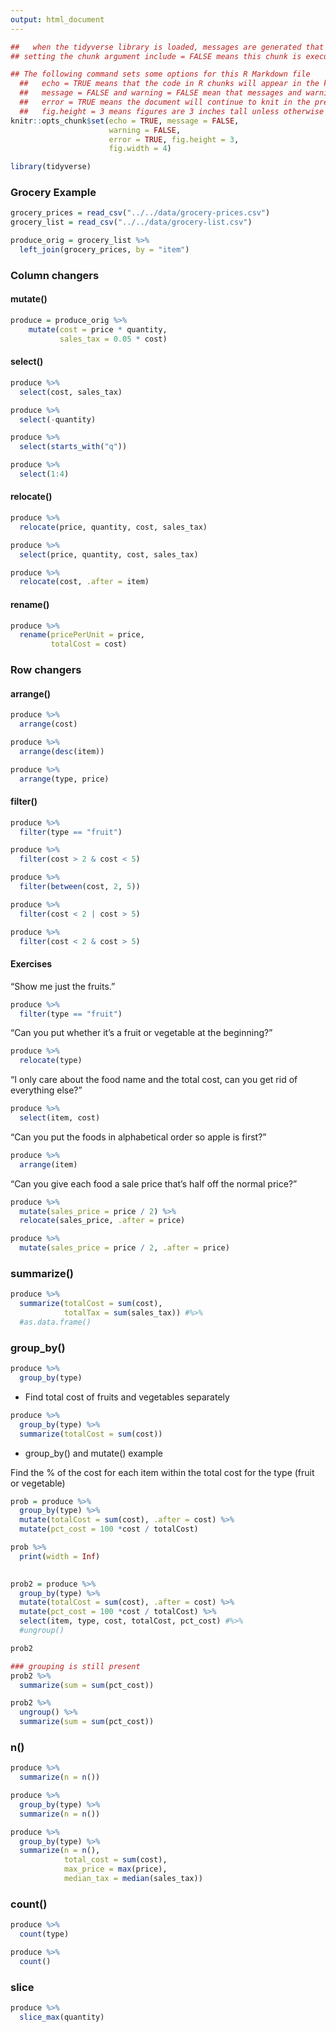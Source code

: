 ```yaml
---
output: html_document
---
```


```r
##   when the tidyverse library is loaded, messages are generated that we do not want to include in the knitted document
## setting the chunk argument include = FALSE means this chunk is executed, but the text in the chunk and any output do not appear in the knitted document

## The following command sets some options for this R Markdown file
  ##   echo = TRUE means that the code in R chunks will appear in the knitted document
  ##   message = FALSE and warning = FALSE mean that messages and warnings do not appear in the final document
  ##   error = TRUE means the document will continue to knit in the presence of errors while knitting
  ##   fig.height = 3 means figures are 3 inches tall unless otherwise specified
knitr::opts_chunk$set(echo = TRUE, message = FALSE,
                      warning = FALSE,
                      error = TRUE, fig.height = 3,
                      fig.width = 4)

library(tidyverse)
```


### Grocery Example

```r
grocery_prices = read_csv("../../data/grocery-prices.csv")
grocery_list = read_csv("../../data/grocery-list.csv")

produce_orig = grocery_list %>% 
  left_join(grocery_prices, by = "item") 
```

### Column changers

#### mutate()

```r
produce = produce_orig %>% 
    mutate(cost = price * quantity,
           sales_tax = 0.05 * cost)
```


#### select()

```r
produce %>%
  select(cost, sales_tax)

produce %>%
  select(-quantity)

produce %>% 
  select(starts_with("q"))

produce %>% 
  select(1:4)
```

#### relocate()

```r
produce %>% 
  relocate(price, quantity, cost, sales_tax)

produce %>% 
  select(price, quantity, cost, sales_tax)

produce %>% 
  relocate(cost, .after = item)


```



#### rename()

```r
produce %>% 
  rename(pricePerUnit = price,
         totalCost = cost)
```


### Row changers

#### arrange()

```r
produce %>% 
  arrange(cost)

produce %>%
  arrange(desc(item))

produce %>% 
  arrange(type, price)


```

#### filter()

```r
produce %>% 
  filter(type == "fruit")

produce %>% 
  filter(cost > 2 & cost < 5)

produce %>% 
  filter(between(cost, 2, 5))

produce %>% 
  filter(cost < 2 | cost > 5)

produce %>% 
  filter(cost < 2 & cost > 5)
```

#### Exercises

“Show me just the fruits.”

```r
produce %>% 
  filter(type == "fruit")
```

“Can you put whether it’s a fruit or vegetable at the beginning?”

```r
produce %>% 
  relocate(type)
```

“I only care about the food name and the total cost, can you get rid of everything else?”

```r
produce %>% 
  select(item, cost)
```

“Can you put the foods in alphabetical order so apple is first?”

```r
produce %>% 
  arrange(item)
```

“Can you give each food a sale price that’s half off the normal price?”

```r
produce %>% 
  mutate(sales_price = price / 2) %>% 
  relocate(sales_price, .after = price)

produce %>% 
  mutate(sales_price = price / 2, .after = price)
```

### summarize()

```r
produce %>% 
  summarize(totalCost = sum(cost),
            totalTax = sum(sales_tax)) #%>% 
  #as.data.frame()
```

### group_by()

```r
produce %>% 
  group_by(type)
```

- Find total cost of fruits and vegetables separately

```r
produce %>% 
  group_by(type) %>% 
  summarize(totalCost = sum(cost))
```

- group_by() and mutate() example

Find the % of the cost for each item within the total cost for the type (fruit or vegetable)

```r
prob = produce %>% 
  group_by(type) %>% 
  mutate(totalCost = sum(cost), .after = cost) %>% 
  mutate(pct_cost = 100 *cost / totalCost)

prob %>% 
  print(width = Inf)
  
```

```r
prob2 = produce %>% 
  group_by(type) %>% 
  mutate(totalCost = sum(cost), .after = cost) %>% 
  mutate(pct_cost = 100 *cost / totalCost) %>% 
  select(item, type, cost, totalCost, pct_cost) #%>% 
  #ungroup()

prob2

### grouping is still present
prob2 %>% 
  summarize(sum = sum(pct_cost))

prob2 %>% 
  ungroup() %>% 
  summarize(sum = sum(pct_cost))
```

### n()

```r
produce %>% 
  summarize(n = n())

produce %>% 
  group_by(type) %>% 
  summarize(n = n())

produce %>% 
  group_by(type) %>% 
  summarize(n = n(),
            total_cost = sum(cost),
            max_price = max(price),
            median_tax = median(sales_tax))
```

### count()

```r
produce %>% 
  count(type)

produce %>% 
  count()
```

### slice

```r
produce %>% 
  slice_max(quantity)
```

